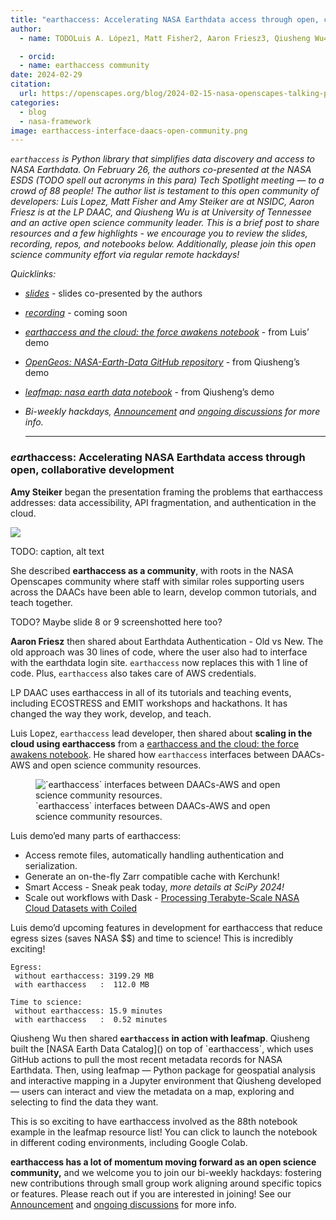 ```yaml
---
title: "earthaccess: Accelerating NASA Earthdata access through open, collaborative development"
author: 
  - name: TODOLuis A. López1, Matt Fisher2, Aaron Friesz3, Qiusheng Wu4, Amy Steiker1 

  - orcid:
  - name: earthaccess community
date: 2024-02-29 
citation:                                                                           
  url: https://openscapes.org/blog/2024-02-15-nasa-openscapes-talking-points/ 
categories: 
  - blog    
  - nasa-framework 
image: earthaccess-interface-daacs-open-community.png
---
```


*`earthaccess` is Python library that simplifies data discovery and access to NASA Earthdata. On February 26, the authors co-presented at the NASA ESDS (TODO spell out acronyms in this para) Tech Spotlight meeting — to a crowd of 88 people! The author list is testament to this open community of developers: Luis Lopez, Matt Fisher and Amy Steiker are at NSIDC, Aaron Friesz is at the LP DAAC, and Qiusheng Wu is at University of Tennessee and an active open science community leader. This is a brief post to share resources and a few highlights - we encourage you to review the slides, recording, repos, and notebooks below. Additionally, please join this open science community effort via regular remote hackdays!*

*Quicklinks:*

-   [*slides*](https://docs.google.com/presentation/d/1K5RbQj4OKWt49kznIF9ct-cmWADlvdYA0eI7dA7_fFg/edit#slide=id.g269ad4ab477_0_691) - slides co-presented by the authors

-   [*recording*]() - coming soon

-   [*earthaccess and the cloud: the force awakens notebook*](https://notebooksharing.space/view/48e044f22f8fd9bb18eb9dcb6d080a277dd5d1be203dd30b68a747e70c65aae7#displayOptions=) - from Luis' demo

-   [*OpenGeos: NASA-Earth-Data GitHub repository*](https://github.com/opengeos/NASA-Earth-Data) - from Qiusheng's demo

-   [*leafmap: nasa earth data notebook*](https://leafmap.org/notebooks/88_nasa_earth_data/) - from Qiusheng's demo

-   *Bi-weekly hackdays, [Announcement](https://github.com/nsidc/earthaccess/discussions/440) and [ongoing discussions](https://github.com/nsidc/earthaccess/discussions/categories/hack-days) for more info.*

    ------------------------------------------------------------------------

### *ear*thaccess: Accelerating NASA Earthdata access through open, collaborative development

**Amy Steiker** began the presentation framing the problems that earthaccess addresses: data accessibility, API fragmentation, and authentication in the cloud.

![](earthaccess-tech-spotlight-intro.png){fig-align="center"}

TODO: caption, alt text

She described **earthaccess as a community**, with roots in the NASA Openscapes community where staff with similar roles supporting users across the DAACs have been able to learn, develop common tutorials, and teach together.

TODO? Maybe slide 8 or 9 screenshotted here too?

**Aaron Friesz** then shared about Earthdata Authentication - Old vs New. The old approach was 30 lines of code, where the user also had to interface with the earthdata login site. `earthaccess` now replaces this with 1 line of code. Plus, `earthaccess` also takes care of AWS credentials.

LP DAAC uses earthaccess in all of its tutorials and teaching events, including ECOSTRESS and EMIT workshops and hackathons. It has changed the way they work, develop, and teach.

Luis Lopez, `earthaccess` lead developer, then shared about **scaling in the cloud using earthaccess** from a [earthaccess and the cloud: the force awakens notebook](https://notebooksharing.space/view/48e044f22f8fd9bb18eb9dcb6d080a277dd5d1be203dd30b68a747e70c65aae7#displayOptions=). He shared how `earthaccess` interfaces between DAACs-AWS and open science community resources.

![\`earthaccess\` interfaces between DAACs-AWS and open science community resources.](earthaccess-interface-daacs-open-community.png)

Luis demo'ed many parts of earthaccess:

-   Access remote files, automatically handling authentication and serialization.
-   Generate an on-the-fly Zarr compatible cache with Kerchunk!
-   Smart Access - Sneak peak today, *more details at SciPy 2024!*
-   Scale out workflows with Dask - [Processing Terabyte-Scale NASA Cloud Datasets with Coiled](https://blog.coiled.io/blog/processing-terabyte-scale-nasa-cloud-datasets-with-coiled.html)

Luis demo'd upcoming features in development for earthaccess that reduce egress sizes (saves NASA \$\$) and time to science! This is incredibly exciting!

```         
Egress:
 without earthaccess: 3199.29 MB 
 with earthaccess   :  112.0 MB

Time to science:
 without earthaccess: 15.9 minutes 
 with earthaccess   :  0.52 minutes
```

Qiusheng Wu then shared **`earthaccess` in action with leafmap**. Qiusheng built the \[NASA Earth Data Catalog\]() on top of \`earthaccess\`, which uses GitHub actions to pull the most recent metadata records for NASA Earthdata. Then, using leafmap — Python package for geospatial analysis and interactive mapping in a Jupyter environment that Qiusheng developed — users can interact and view the metadata on a map, exploring and selecting to find the data they want.

This is so exciting to have earthaccess involved as the 88th notebook example in the leafmap resource list! You can click to launch the notebook in different coding environments, including Google Colab.

**earthaccess has a lot of momentum moving forward as an open science community,** and we welcome you to join our bi-weekly hackdays: fostering new contributions through small group work aligning around specific topics or features. Please reach out if you are interested in joining! See our [Announcement](https://github.com/nsidc/earthaccess/discussions/440) and [ongoing discussions](https://github.com/nsidc/earthaccess/discussions/categories/hack-days) for more info.
